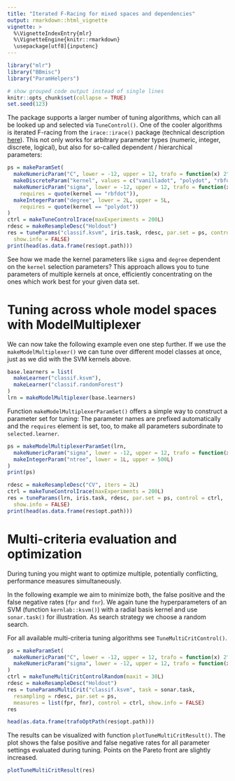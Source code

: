 ```yaml
---
title: "Iterated F-Racing for mixed spaces and dependencies"
output: rmarkdown::html_vignette
vignette: >
  %\VignetteIndexEntry{mlr}
  %\VignetteEngine{knitr::rmarkdown}
  \usepackage[utf8]{inputenc}
---
```


```r
library("mlr")
library("BBmisc")
library("ParamHelpers")

# show grouped code output instead of single lines
knitr::opts_chunk$set(collapse = TRUE)
set.seed(123)
```

The package supports a larger number of tuning algorithms, which can all be looked up and
selected via `TuneControl()`. 
One of the cooler algorithms is iterated F-racing from the `irace::irace()` package (technical description [here](http://iridia.ulb.ac.be/IridiaTrSeries/link/IridiaTr2011-004.pdf)). 
This not only works for arbitrary parameter types (numeric, integer, discrete, logical), but also for so-called dependent / hierarchical parameters:

```r
ps = makeParamSet(
  makeNumericParam("C", lower = -12, upper = 12, trafo = function(x) 2^x),
  makeDiscreteParam("kernel", values = c("vanilladot", "polydot", "rbfdot")),
  makeNumericParam("sigma", lower = -12, upper = 12, trafo = function(x) 2^x,
    requires = quote(kernel == "rbfdot")),
  makeIntegerParam("degree", lower = 2L, upper = 5L,
    requires = quote(kernel == "polydot"))
)
ctrl = makeTuneControlIrace(maxExperiments = 200L)
rdesc = makeResampleDesc("Holdout")
res = tuneParams("classif.ksvm", iris.task, rdesc, par.set = ps, control = ctrl,
  show.info = FALSE)
print(head(as.data.frame(res$opt.path)))
```

See how we made the kernel parameters like `sigma` and `degree` dependent on the `kernel` selection parameters? 
This approach allows you to tune parameters of multiple kernels at once, efficiently concentrating on the ones which work best for your given data set.

# Tuning across whole model spaces with ModelMultiplexer

We can now take the following example even one step further. If we use the
`makeModelMultiplexer()` we can tune over different model classes at once,
just as we did with the SVM kernels above.

```r
base.learners = list(
  makeLearner("classif.ksvm"),
  makeLearner("classif.randomForest")
)
lrn = makeModelMultiplexer(base.learners)
```

Function `makeModelMultiplexerParamSet()` offers a simple way to construct a parameter set for tuning:
The parameter names are prefixed automatically and the `requires` element is set, too, to make all parameters subordinate to `selected.learner`.

```r
ps = makeModelMultiplexerParamSet(lrn,
  makeNumericParam("sigma", lower = -12, upper = 12, trafo = function(x) 2^x),
  makeIntegerParam("ntree", lower = 1L, upper = 500L)
)
print(ps)

rdesc = makeResampleDesc("CV", iters = 2L)
ctrl = makeTuneControlIrace(maxExperiments = 200L)
res = tuneParams(lrn, iris.task, rdesc, par.set = ps, control = ctrl,
  show.info = FALSE)
print(head(as.data.frame(res$opt.path)))
```

# Multi-criteria evaluation and optimization

During tuning you might want to optimize multiple, potentially conflicting, performance measures simultaneously.

In the following example we aim to minimize both, the false positive and the false negative rates (`fpr` and `fnr`).
We again tune the hyperparameters of an SVM (function `kernlab::ksvm()`) with a radial basis kernel and use `sonar.task()` for illustration.
As search strategy we choose a random search.

For all available multi-criteria tuning algorithms see `TuneMultiCritControl()`.

```r
ps = makeParamSet(
  makeNumericParam("C", lower = -12, upper = 12, trafo = function(x) 2^x),
  makeNumericParam("sigma", lower = -12, upper = 12, trafo = function(x) 2^x)
)
ctrl = makeTuneMultiCritControlRandom(maxit = 30L)
rdesc = makeResampleDesc("Holdout")
res = tuneParamsMultiCrit("classif.ksvm", task = sonar.task, 
  resampling = rdesc, par.set = ps,
  measures = list(fpr, fnr), control = ctrl, show.info = FALSE)
res

head(as.data.frame(trafoOptPath(res$opt.path)))
```

The results can be visualized with function `plotTuneMultiCritResult()`.
The plot shows the false positive and false negative rates for all parameter settings evaluated during tuning. Points on the Pareto front are slightly increased.

```r
plotTuneMultiCritResult(res)
```
